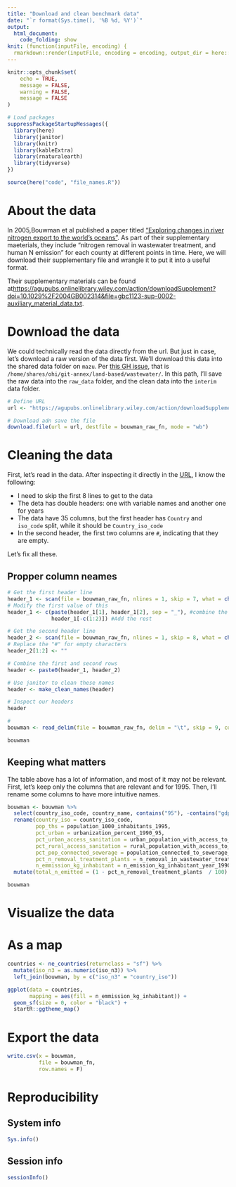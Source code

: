 ```yaml
---
title: "Download and clean benchmark data"
date: "`r format(Sys.time(), '%B %d, %Y')`"
output: 
  html_document: 
    code_folding: show
knit: (function(inputFile, encoding) {
  rmarkdown::render(inputFile, encoding = encoding, output_dir = here::here("docs", "benchmark")) })
---
```



```r
knitr::opts_chunk$set(
	echo = TRUE,
	message = FALSE,
	warning = FALSE,
	message = FALSE
)

# Load packages
suppressPackageStartupMessages({
  library(here)
  library(janitor)
  library(knitr)
  library(kableExtra)
  library(rnaturalearth)
  library(tidyverse)
})

source(here("code", "file_names.R"))
```

# About the data

In 2005,Bouwman et al published a paper titled ["Exploring changes in river nitrogen export to the world's oceans"](https://doi.org/10.1029/2004GB002314). As part of their supplementary maeterials, they include "nitrogen removal in wastewater treatment, and human N emission" for each county at different points in time. Here, we will download their supplementary file and wrangle it to put it into a useful format.

Their supplementary materials can be found at[https://agupubs.onlinelibrary.wiley.com/action/downloadSupplement?doi=10.1029%2F2004GB002314&file=gbc1123-sup-0002-auxiliary_material_data.txt](https://agupubs.onlinelibrary.wiley.com/action/downloadSupplement?doi=10.1029%2F2004GB002314&file=gbc1123-sup-0002-auxiliary_material_data.txt).

# Download the data

We could technically read the data directly from the url. But just in case, let's download a raw version of the data first. We'll download this data into the shared data folder on `mazu`. Per [this GH issue](https://github.com/OHI-Science/wastewater_issues/issues/6), that is `/home/shares/ohi/git-annex/land-based/wastewater/`. In this path, I'll save the raw data into the `raw_data` folder, and the clean data into the `interim` data folder.

```r
# Define URL
url <- "https://agupubs.onlinelibrary.wiley.com/action/downloadSupplement?doi=10.1029%2F2004GB002314&file=gbc1123-sup-0002-auxiliary_material_data.txt"

# Download adn save the file
download.file(url = url, destfile = bouwman_raw_fn, mode = "wb")
```

# Cleaning the data

First, let's read in the data. After inspecting it directly in the [URL](https://agupubs.onlinelibrary.wiley.com/action/downloadSupplement?doi=10.1029%2F2004GB002314&file=gbc1123-sup-0002-auxiliary_material_data.txt), I know the following:

- I need to skip the first 8 lines to get to the data
- The deta has double headers: one with variable names and another one for years
- The data have 35 columns, but the first header has `Country` and `iso_code` split, while it should be `Country_iso_code`
- In the second header, the first two columns are `#`, indicating that they are empty.

Let's fix all these.

## Propper column neames

```r
# Get the first header line
header_1 <- scan(file = bouwman_raw_fn, nlines = 1, skip = 7, what = character())
# Modify the first value of this
header_1 <- c(paste(header_1[1], header_1[2], sep = "_"), #combine the first two elements into one
              header_1[-c(1:2)]) #Add the rest

# Get the second header line
header_2 <- scan(file = bouwman_raw_fn, nlines = 1, skip = 8, what = character())
# Replace the "#" for empty characters
header_2[1:2] <- ""

# Combine the first and second rows
header <- paste0(header_1, header_2)

# Use janitor to clean these names
header <- make_clean_names(header)

# Inspect our headers
header
```

```r
#
bouwman <- read_delim(file = bouwman_raw_fn, delim = "\t", skip = 9, col_names = header)

bouwman
```

## Keeping what matters

The table above has a lot of information, and most of it may not be relevant. First, let's keep only the columns that are relevant and for 1995. Then, I'll rename some columns to have more intuitive names.

```r
bouwman <- bouwman %>% 
  select(country_iso_code, country_name, contains("95"), -contains("gdp")) %>% 
  rename(country_iso = country_iso_code,
         pop_ths = population_1000_inhabitants_1995,
         pct_urban = urbanization_percent_1990_95,
         pct_urban_access_sanitation = urban_population_with_access_to_improved_sanitation_percent_1990_95,
         pct_rural_access_sanitation = rural_population_with_access_to_improved_sanitation_percent_1990_95,
         pct_pop_connected_sewerage = population_connected_to_sewerage_percent_1990_95,
         pct_n_removal_treatment_plants = n_removal_in_wastewater_treatment_plants_percent_1990_95,
         n_emmission_kg_inhabitant = n_emission_kg_inhabitant_year_1990_95) %>% 
  mutate(total_n_emitted = (1 - pct_n_removal_treatment_plants  / 100) * (1 - pct_pop_connected_sewerage / 100) * n_emmission_kg_inhabitant)

bouwman
```

# Visualize the data

# As a map

```r
countries <- ne_countries(returnclass = "sf") %>% 
  mutate(iso_n3 = as.numeric(iso_n3)) %>% 
  left_join(bouwman, by = c("iso_n3" = "country_iso"))

ggplot(data = countries,
       mapping = aes(fill = n_emmission_kg_inhabitant)) +
  geom_sf(size = 0, color = "black") +
  startR::ggtheme_map()
```

# Export the data

```r
write.csv(x = bouwman,
          file = bouwman_fn,
          row.names = F)
```



# Reproducibility

## System info

```r
Sys.info()
```

## Session info

```r
sessionInfo()
```





